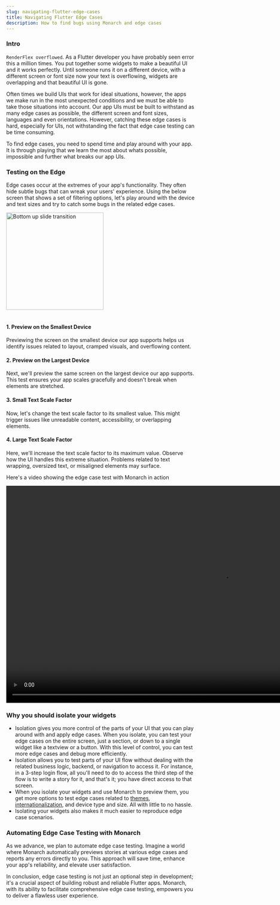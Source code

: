 ```yaml
---
slug: navigating-flutter-edge-cases
title: Navigating Flutter Edge Cases
description: How to find bugs using Monarch and edge cases 
---
```



### Intro
`RenderFlex overflowed`. As a Flutter developer you have probably seen error this a
million times. You put together some widgets to make a beautiful UI and it works
perfectly. Until someone runs it on a different device, with a different screen
or font size now your text is overflowing, widgets are overlapping and that
beautiful UI is gone. 

Often times we build UIs that work for ideal situations, however, the apps we
make run in the most unexpected conditions and we must be able to take those
situations into account. Our app UIs must be built to withstand as many edge
cases as possible, the different screen and font sizes, languages and even
orientations. However, catching these edge cases is hard, especially for UIs,
not withstanding the fact that edge case testing can be time consuming. 

To find edge cases, you need to spend time and play around with your app. It is
through playing that we learn the most about whats possible, impossible and
further what breaks our app UIs.

### Testing on the Edge

Edge cases occur at the extremes of your app's functionality. They often hide
subtle bugs that can wreak your users' experience. Using the below screen that
shows a set of filtering options, let's play around with the device and text
sizes and try to catch some bugs in the related edge cases.

<div className="docs-intro">
    <img className="docs-screenshot macos" alt="Bottom up slide transition" src={edge_case_screen} width="260px"/>
</div>
<br/>

#### 1. Preview on the Smallest Device

Previewing the screen on the smallest device our app supports helps us identify
issues related to layout, cramped visuals, and overflowing content.

#### 2. Preview on the Largest Device

Next, we'll preview the same screen on the largest device our app supports. This
test ensures your app scales gracefully and doesn't break when elements are
stretched.

#### 3. Small Text Scale Factor

Now, let's change the text scale factor to its smallest value. This might
trigger issues like unreadable content, accessibility, or overlapping elements.

#### 4. Large Text Scale Factor

Here, we'll increase the text scale factor to its maximum value. Observe how the
UI handles this extreme situation. Problems related to text wrapping, oversized
text, or misaligned elements may surface.

Here's a video showing the edge case test with Monarch in action

<div className='text-- '>
  <video playing playsinline controls autoPlay height="580px" src={edge_case} type='video/webm'/>
</div>

### Why you should isolate your widgets

- Isolation gives you more control of the parts of your UI that you can play
  around with and apply edge cases. When you isolate, you can test your edge
  cases on the entire screen, just a section, or down to a single widget like a
  textview or a button. With this level of control, you can test more edge cases
  and debug more efficiently.
- Isolation allows you to test parts of your UI flow without dealing with the
  related business logic, backend, or navigation to access it. For instance, in
  a 3-step login flow, all you'll need to do to access the third step of the
  flow is to write a story for it, and that's it; you have direct access to that
  screen.
- When you isolate your widgets and use Monarch to preview them, you get more
  options to test edge cases related to [themes](/docs/themes),
  [internationalization](docs/internationalization), and device type and size.
  All with little to no hassle.
- Isolating your widgets also makes it much easier to reproduce edge case
  scenarios.

### Automating Edge Case Testing with Monarch

As we advance, we plan to automate edge case testing. Imagine a world where
Monarch automatically previews stories at various edge cases and reports any
errors directly to you. This approach will save time, enhance your app's
reliability, and elevate user satisfaction.

In conclusion, edge case testing is not just an optional step in development;
it's a crucial aspect of building robust and reliable Flutter apps. Monarch,
with its ability to facilitate comprehensive edge case testing, empowers you to
deliver a flawless user experience.
